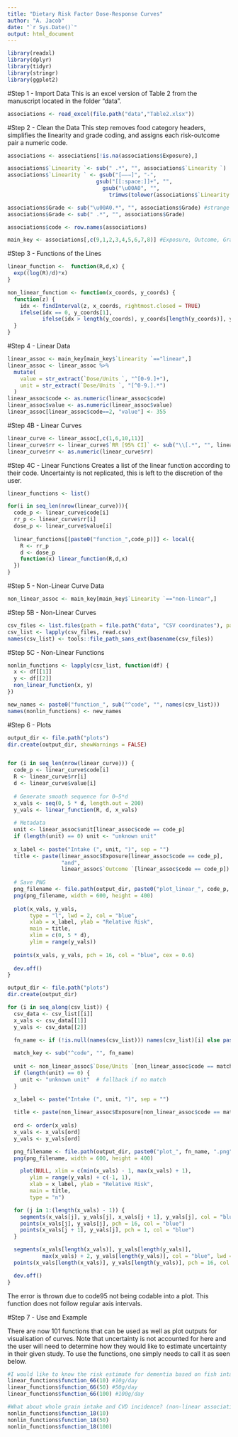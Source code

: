 ---
title: "Dietary Risk Factor Dose-Response Curves"
author: "A. Jacob"
date: "`r Sys.Date()`"
output: html_document
---

```{r setup, include=FALSE}
library(readxl)
library(dplyr)
library(tidyr)
library(stringr)
library(ggplot2)
```

#Step 1 - Import Data
This is an excel version of Table 2 from the manuscript located in the folder "data". 

```{r summary}
associations <- read_excel(file.path("data","Table2.xlsx"))
```

#Step 2 - Clean the Data
This step removes food category headers, simplifies the linearity and grade coding, and assigns each risk-outcome pair a numeric code. 

```{r dataclean}
associations <- associations[!is.na(associations$Exposure),]

associations$`Linearity `<- sub(" .*", "", associations$`Linearity `)
associations$`Linearity ` <- gsub("[–—−]", "-", 
                            gsub("[[:space:]]+", "", 
                              gsub("\u00A0", "", 
                                trimws(tolower(associations$`Linearity `)))))  

associations$Grade <- sub("\u00A0.*", "", associations$Grade) #strange spacing in the column
associations$Grade <- sub(" .*", "", associations$Grade)

associations$code <- row.names(associations)

main_key <- associations[,c(9,1,2,3,4,5,6,7,8)] #Exposure, Outcome, Grade, Linearity
```

#Step 3 - Functions of the Lines

```{r linefunction}

linear_function <-  function(R,d,x) {
  exp((log(R)/d)*x)
}

non_linear_function <- function(x_coords, y_coords) {
  function(z) {
    idx <- findInterval(z, x_coords, rightmost.closed = TRUE)
    ifelse(idx == 0, y_coords[1], 
           ifelse(idx > length(y_coords), y_coords[length(y_coords)], y_coords[idx])) #last point is continuous
  }
} 

```

#Step 4 - Linear Data

```{r lineardata}
linear_assoc <- main_key[main_key$`Linearity `=="linear",]
linear_assoc <- linear_assoc %>%
  mutate(
    value = str_extract(`Dose/Units `, "^[0-9.]+"),
    unit = str_extract(`Dose/Units `, "[^0-9.].*")
  )
linear_assoc$code <- as.numeric(linear_assoc$code)
linear_assoc$value <- as.numeric(linear_assoc$value)
linear_assoc[linear_assoc$code==2, "value"] <- 355
```

#Step 4B - Linear Curves

```{r linearcurves}
linear_curve <- linear_assoc[,c(1,6,10,11)]
linear_curve$rr <- linear_curve$`RR [95% CI]` <- sub("\\[.*", "", linear_curve$`RR [95% CI]`)
linear_curve$rr <- as.numeric(linear_curve$rr)
```

#Step 4C - Linear Functions
Creates a list of the linear function according to their code. Uncertainty is not replicated, this is left to the discretion of the user. 

```{r linearfunctions}
linear_functions <- list()

for(i in seq_len(nrow(linear_curve))){
  code_p <- linear_curve$code[i]
  rr_p <- linear_curve$rr[i]
  dose_p <- linear_curve$value[i]
  
  linear_functions[[paste0("function_",code_p)]] <- local({
    R <- rr_p
    d <- dose_p
    function(x) linear_function(R,d,x)
  })
}
```

#Step 5 - Non-Linear Curve Data

```{r nonlinear data}
non_linear_assoc <- main_key[main_key$`Linearity `=="non-linear",]

```

#Step 5B - Non-Linear Curves

```{r nonlinear curves}
csv_files <- list.files(path = file.path("data", "CSV coordinates"), pattern = "\\.csv$", full.names = TRUE)
csv_list <- lapply(csv_files, read.csv)
names(csv_list) <- tools::file_path_sans_ext(basename(csv_files))
```

#Step 5C - Non-Linear Functions

```{r nonlinear functions}
nonlin_functions <- lapply(csv_list, function(df) {
  x <- df[[1]]  
  y <- df[[2]]  
  non_linear_function(x, y)
})

new_names <- paste0("function_", sub("^code", "", names(csv_list)))
names(nonlin_functions) <- new_names
```

#Step 6 - Plots 

```{r linear}
output_dir <- file.path("plots")
dir.create(output_dir, showWarnings = FALSE)


for (i in seq_len(nrow(linear_curve))) {
  code_p <- linear_curve$code[i]
  R <- linear_curve$rr[i]
  d <- linear_curve$value[i]
  
  # Generate smooth sequence for 0–5*d
  x_vals <- seq(0, 5 * d, length.out = 200)
  y_vals <- linear_function(R, d, x_vals)
  
  # Metadata
  unit <- linear_assoc$unit[linear_assoc$code == code_p]
  if (length(unit) == 0) unit <- "unknown unit"
  
  x_label <- paste("Intake (", unit, ")", sep = "")
  title <- paste(linear_assoc$Exposure[linear_assoc$code == code_p],
                 "and",
                 linear_assoc$`Outcome `[linear_assoc$code == code_p])
  
  # Save PNG
  png_filename <- file.path(output_dir, paste0("plot_linear_", code_p, ".png"))
  png(png_filename, width = 600, height = 400)
  
  plot(x_vals, y_vals,
       type = "l", lwd = 2, col = "blue",
       xlab = x_label, ylab = "Relative Risk",
       main = title,
       xlim = c(0, 5 * d),
       ylim = range(y_vals))
  
  points(x_vals, y_vals, pch = 16, col = "blue", cex = 0.6)
  
  dev.off()
}
```

```{r nonlinear}
output_dir <- file.path("plots")
dir.create(output_dir)

for (i in seq_along(csv_list)) {
  csv_data <- csv_list[[i]]
  x_vals <- csv_data[[1]]
  y_vals <- csv_data[[2]]
  
  fn_name <- if (!is.null(names(csv_list))) names(csv_list)[i] else paste0("Function_", i)

  match_key <- sub("^code", "", fn_name)
  
  unit <- non_linear_assoc$`Dose/Units `[non_linear_assoc$code == match_key]
  if (length(unit) == 0) {
    unit <- "unknown unit"  # fallback if no match
  }

  x_label <- paste("Intake (", unit, ")", sep = "")
  
  title <- paste(non_linear_assoc$Exposure[non_linear_assoc$code == match_key]," and ",non_linear_assoc$`Outcome `[non_linear_assoc$code == match_key])
  
  ord <- order(x_vals)
  x_vals <- x_vals[ord]
  y_vals <- y_vals[ord]

  png_filename <- file.path(output_dir, paste0("plot_", fn_name, ".png"))
  png(png_filename, width = 600, height = 400)

    plot(NULL, xlim = c(min(x_vals) - 1, max(x_vals) + 1),
       ylim = range(y_vals) + c(-1, 1),
       xlab = x_label, ylab = "Relative Risk",
       main = title,  
       type = "n")

  for (j in 1:(length(x_vals) - 1)) {
    segments(x_vals[j], y_vals[j], x_vals[j + 1], y_vals[j], col = "blue", lwd = 2)
    points(x_vals[j], y_vals[j], pch = 16, col = "blue")
    points(x_vals[j + 1], y_vals[j], pch = 1, col = "blue")
  }

  segments(x_vals[length(x_vals)], y_vals[length(y_vals)],
           max(x_vals) + 2, y_vals[length(y_vals)], col = "blue", lwd = 2)
  points(x_vals[length(x_vals)], y_vals[length(y_vals)], pch = 16, col = "blue")

  dev.off()
}

```
The error is thrown due to code95 not being codable into a plot. This function does not follow regular axis intervals. 

#Step 7 - Use and Example

There are now 101 functions that can be used as well as plot outputs for visualisation of curves. Note that uncertainty is not accounted for here and the user will need to determine how they would like to estimate uncertainty in their given study. To use the functions, one simply needs to call it as seen below.

```{r example of function use}
#I would like to know the risk estimate for dementia based on fish intake (this is a linear association - code66)
linear_functions$function_66(10) #10g/day
linear_functions$function_66(50) #50g/day
linear_functions$function_66(100) #100g/day

#What about whole grain intake and CVD incidence? (non-linear association - code18)
nonlin_functions$function_18(10)
nonlin_functions$function_18(50)
nonlin_functions$function_18(100)
```